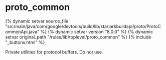 <html devsite>
<head>
  <meta name="project_path" value="/_project.yaml">
  <meta name="book_path" value="/versions/8.0.0/_book.yaml">
</head>
<body>

<h1 class="page-title" id="modules.proto_common">proto_common</h1>

{% dynamic setvar source_file "src/main/java/com/google/devtools/build/lib/starlarkbuildapi/proto/ProtoCommonApi.java" %}
{% dynamic setvar version "8.0.0" %}
{% dynamic setvar original_path "/rules/lib/toplevel/proto_common" %}
{% include "_buttons.html" %}
<!-- {% raw %} -->

Private utilities for protocol buffers. Do not use.



</body>
</html>

<!-- {% endraw %} -->
